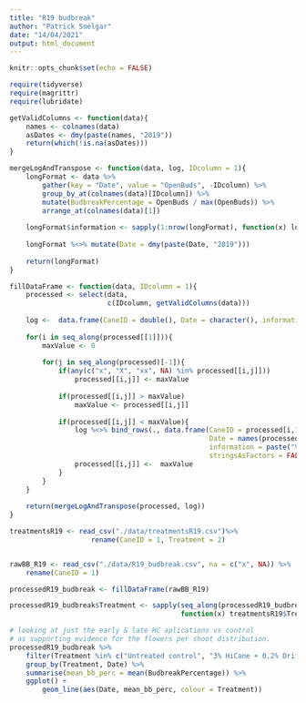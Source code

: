 ```yaml
---
title: "R19 budbreak"
author: "Patrick Snelgar"
date: "14/04/2021"
output: html_document
---
```


```r
knitr::opts_chunk$set(echo = FALSE)

require(tidyverse)
require(magrittr)
require(lubridate)

```


```r
getValidColumns <- function(data){
	names <- colnames(data)
	asDates <- dmy(paste(names, "2019"))
	return(which(!is.na(asDates)))
}

mergeLogAndTranspose <- function(data, log, IDcolumn = 1){
	longFormat <- data %>%
		gather(key = "Date", value = "OpenBuds", -IDcolumn) %>%
		group_by_at(colnames(data)[IDcolumn]) %>%
		mutate(BudbreakPercentage = OpenBuds / max(OpenBuds)) %>%
		arrange_at(colnames(data)[1])
	
	longFormat$information <- sapply(1:nrow(longFormat), function(x) log$information[log$CaneID == longFormat$CaneID[x] & log$Date == longFormat$Date[x]][1])
	
	longFormat %<>% mutate(Date = dmy(paste(Date, "2019")))
	
	return(longFormat)
}

fillDataFrame <- function(data, IDcolumn = 1){
	processed <- select(data,
						c(IDcolumn, getValidColumns(data)))
	
	log <-  data.frame(CaneID = double(), Date = character(), information = character(), stringsAsFactors = FALSE)
	
	for(i in seq_along(processed[[1]])){
		maxValue <- 0
		
		for(j in seq_along(processed)[-1]){
			if(any(c("x", "X", "xx", NA) %in% processed[[i,j]]))
				processed[[i,j]] <- maxValue
			
			if(processed[[i,j]] > maxValue)
				maxValue <- processed[[i,j]]
			
			if(processed[[i,j]] < maxValue){
				log %<>% bind_rows(., data.frame(CaneID = processed[i,1], 
												 Date = names(processed)[j],
												 information = paste("Value smaller than max: previous =", processed[[i,j]], " new =", maxValue),
												 stringsAsFactors = FALSE))
				processed[[i,j]] <-  maxValue
			}
		}
	}
	
	return(mergeLogAndTranspose(processed, log))
}
```

```r

treatmentsR19 <- read_csv("./data/treatmentsR19.csv")%>%
					rename(CaneID = 1, Treatment = 2)


rawBB_R19 <- read_csv("./data/R19_budbreak.csv", na = c("x", NA)) %>%
	rename(CaneID = 1)

processedR19_budbreak <- fillDataFrame(rawBB_R19)

processedR19_budbreak$Treatment <- sapply(seq_along(processedR19_budbreak$CaneID), 
										  function(x) treatmentsR19$Treatment[processedR19_budbreak$CaneID[x] == treatmentsR19$CaneID])

```

```r

# looking at just the early & late HC aplications vs control
# as supporting evidence for the flowers per shoot distribution.
processedR19_budbreak %>%
	filter(Treatment %in% c("Untreated control", "3% HiCane + 0.2% Driftstop E", "3% HiCane                                        L")) %>%
	group_by(Treatment, Date) %>%
	summarise(mean_bb_perc = mean(BudbreakPercentage)) %>%
	ggplot() +
		geom_line(aes(Date, mean_bb_perc, colour = Treatment))

```